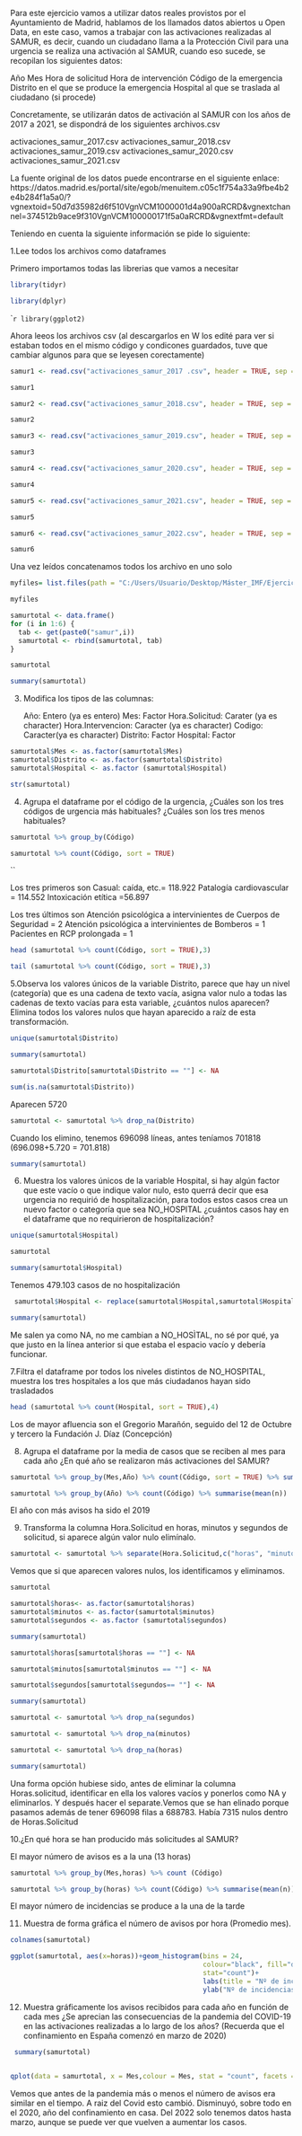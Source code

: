 
Para este ejercicio vamos a utilizar datos reales provistos por el Ayuntamiento de Madrid, hablamos de los llamados datos abiertos u Open Data, en este caso, vamos a trabajar con las activaciones realizadas al SAMUR, es decir, cuando un ciudadano llama a la Protección Civil para una urgencia se realiza una activación al SAMUR, cuando eso sucede, se recopilan los siguientes datos:

Año
Mes
Hora de solicitud
Hora de intervención
Código de la emergencia
Distrito en el que se produce la emergencia
Hospital al que se traslada al ciudadano (si procede)


Concretamente, se utilizarán datos de activación al SAMUR con los años de 2017 a 2021, se dispondrá de los siguientes archivos.csv

activaciones_samur_2017.csv
activaciones_samur_2018.csv
activaciones_samur_2019.csv
activaciones_samur_2020.csv
activaciones_samur_2021.csv


La fuente original de los datos puede encontrarse en el siguiente enlace: https://datos.madrid.es/portal/site/egob/menuitem.c05c1f754a33a9fbe4b2e4b284f1a5a0/?vgnextoid=50d7d35982d6f510VgnVCM1000001d4a900aRCRD&vgnextchannel=374512b9ace9f310VgnVCM100000171f5a0aRCRD&vgnextfmt=default



Teniendo en cuenta la siguiente información se pide lo siguiente:

1.Lee todos los archivos como dataframes

Primero importamos todas las librerias que vamos a necesitar 

```{r}
library(tidyr)
```

```{r}
library(dplyr)
```


````{r}
library(ggplot2)
```

Ahora leeos los archivos csv (al descargarlos en W los edité para ver si estaban todos en el mismo código y condicones guardados, tuve que cambiar algunos para que se leyesen corectamente)

```{r}
samur1 <- read.csv("activaciones_samur_2017 .csv", header = TRUE, sep = ";",encoding = "Latin-1")
```

```{r}
samur1
```

```{r}
samur2 <- read.csv("activaciones_samur_2018.csv", header = TRUE, sep = ";",encoding ="Latin-1")
```

```{r}
samur2
```
```{r}

samur3 <- read.csv("activaciones_samur_2019.csv", header = TRUE, sep = ";",encoding ="Latin-1")

```



```{r}
samur3
```

```{r}
samur4 <- read.csv("activaciones_samur_2020.csv", header = TRUE, sep = ";",encoding ="Latin-1")

```

```{r}
samur4
```

```{r}
samur5 <- read.csv("activaciones_samur_2021.csv", header = TRUE, sep = ";",encoding ="Latin-1")

```


```{r}
samur5
```


```{r}
samur6 <- read.csv("activaciones_samur_2022.csv", header = TRUE, sep = ";",encoding ="Latin-1")
```

```{r}
samur6
```
  Una vez leídos concatenamos todos los archivo en uno solo
  
```{r}
myfiles= list.files(path = "C:/Users/Usuario/Desktop/Máster_IMF/Ejercicios_R", pattern= ".csv", full.names= TRUE)

```

```{r}
myfiles
```

```{r}
samurtotal <- data.frame()
for (i in 1:6) {
  tab <- get(paste0("samur",i))
  samurtotal <- rbind(samurtotal, tab)
}

```

```{r}
samurtotal
```

```{r}
summary(samurtotal)
```

3.  Modifica los tipos de las columnas:

    Año: Entero (ya es entero) 
    Mes: Factor 
    Hora.Solicitud: Carater (ya es character) 
    Hora.Intervencion: Caracter (ya es character)
    Codigo: Caracter(ya es character)
    Distrito: Factor
    Hospital: Factor

```{r}
samurtotal$Mes <- as.factor(samurtotal$Mes)
samurtotal$Distrito <- as.factor(samurtotal$Distrito)
samurtotal$Hospital <- as.factor (samurtotal$Hospital)
```

```{r}
str(samurtotal)
```

4. Agrupa el dataframe por el código de la urgencia, ¿Cuáles son los tres códigos de urgencia más habituales? ¿Cuáles son los tres menos habituales?


```{r}
samurtotal %>% group_by(Código)
```
```{r}
samurtotal %>% count(Código, sort = TRUE) 
```

``

Los tres primeros son Casual: caída, etc.= 118.922
                      Patalogía cardiovascular = 114.552
                      Intoxicación etítica =56.897
                      
   
Los tres últimos son  Atención psicológica a intervinientes de Cuerpos de Seguridad = 2
                      Atención psicológica a intervinientes de Bomberos = 1
                      Pacientes en RCP prolongada =	1			
 
```{r}
head (samurtotal %>% count(Código, sort = TRUE),3)   
```



```{r}
tail (samurtotal %>% count(Código, sort = TRUE),3)
```


5.Observa los valores únicos de la variable Distrito, parece que hay un nivel (categoría) que es una cadena de texto vacía, asigna valor nulo a todas las cadenas de texto vacías para esta variable, ¿cuántos nulos aparecen? Elimina todos los valores nulos que hayan aparecido a raíz de esta transformación.


```{r}
unique(samurtotal$Distrito) 
```


```{r}
summary(samurtotal)
```

```{r}
samurtotal$Distrito[samurtotal$Distrito == ""] <- NA
```

```{r}
sum(is.na(samurtotal$Distrito))
```

Aparecen 5720

```{r}
samurtotal <- samurtotal %>% drop_na(Distrito)
```

Cuando los elimino, tenemos 696098 líneas, antes teníamos 701818 (696.098+5.720 = 701.818)

```{r}
summary(samurtotal)
```

6. Muestra los valores únicos de la variable Hospital, si hay algún factor que este vacío o que indique valor nulo, esto querrá decir que esa urgencia no requirió de hospitalización, para todos estos casos crea un nuevo factor o categoría que sea NO_HOSPITAL ¿cuántos casos hay en el dataframe que no requirieron de hospitalización?

```{r}
unique(samurtotal$Hospital)
```
```{r}
samurtotal
```


```{r}
summary(samurtotal$Hospital)
```
Tenemos 479.103 casos de no hospitalización 

```{r}

 samurtotal$Hospital <- replace(samurtotal$Hospital,samurtotal$Hospital == "", "NO_HOSITAL")
```
```{r}
summary(samurtotal)
```
Me salen ya como NA, no me cambian a NO_HOSÌTAL, no sé por qué, ya que justo en la línea anterior si que estaba el espacio vacío y debería funcionar. 


7.Filtra el dataframe por todos los niveles distintos de NO_HOSPITAL, muestra los tres hospitales a los que más ciudadanos hayan sido trasladados


```{r}
head (samurtotal %>% count(Hospital, sort = TRUE),4) 
```
Los de mayor afluencia son el Gregorio Marañón, seguido del 12 de Octubre y tercero la Fundación J. Díaz (Concepción)
 

8. Agrupa el dataframe por la media de casos que se reciben al mes para cada año ¿En qué año se realizaron más activaciones del SAMUR?



```{r}
samurtotal %>% group_by(Mes,Año) %>% count(Código, sort = TRUE) %>% summarise (mean (n))

```
```{r}
samurtotal %>% group_by(Año) %>% count(Código) %>% summarise(mean(n))
```

El año con más avisos ha sido el 2019


9. Transforma la columna Hora.Solicitud en horas, minutos y segundos de solicitud, si aparece algún valor nulo elimínalo.


```{r}
samurtotal <- samurtotal %>% separate(Hora.Solicitud,c("horas", "minutos", "segundos"), sep= ":", remove = TRUE)
```
 Vemos que si que aparecen valores nulos, los identificamos y eliminamos. 
 
 
 
```{r}
samurtotal
```
```{r}
samurtotal$horas<- as.factor(samurtotal$horas)
samurtotal$minutos <- as.factor(samurtotal$minutos)
samurtotal$segundos <- as.factor (samurtotal$segundos)

```


```{r}
summary(samurtotal)
```

```{r}
samurtotal$horas[samurtotal$horas == ""] <- NA

```



```{r}
samurtotal$minutos[samurtotal$minutos == ""] <- NA

```


```{r}
samurtotal$segundos[samurtotal$segundos== ""] <- NA

```

```{r}
summary(samurtotal)
```
```{r}
samurtotal <- samurtotal %>% drop_na(segundos)
```

```{r}
samurtotal <- samurtotal %>% drop_na(minutos)
```

```{r}
samurtotal <- samurtotal %>% drop_na(horas)
```


```{r}
summary(samurtotal)
```

Una forma opción  hubiese sido, antes de eliminar la columna Horas.solicitud, identificar en ella los valores vacíos y ponerlos como NA y eliminarlos. Y después hacer el separate.Vemos que se han elinado porque pasamos además de tener 696098 filas a 688783. Había  7315 nulos dentro de Horas.Solicitud

10.¿En qué hora se han producido más solicitudes al SAMUR?

El mayor número de avisos es a la una (13 horas)


```{r}
samurtotal %>% group_by(Mes,horas) %>% count (Código)

```

```{r}
samurtotal %>% group_by(horas) %>% count(Código) %>% summarise(mean(n))

```

El mayor número de incidencias se produce a la una de la tarde 



11. Muestra de forma gráfica el número de avisos por hora (Promedio mes).


```{r}
colnames(samurtotal)
```

```{r}

ggplot(samurtotal, aes(x=horas))+geom_histogram(bins = 24,
                                                colour="black", fill="darkgreen", 
                                                stat="count")+
                                                labs(title = "Nº de incidencias por hora")+
                                                ylab("Nº de incidencias")

```



12. Muestra gráficamente los avisos recibidos para cada año en función de cada mes ¿Se aprecian las consecuencias de la pandemia del COVID-19 en las activaciones realizadas a lo largo de los años? (Recuerda que el confinamiento en España comenzó en marzo de 2020)

```{r}
 summary(samurtotal)
   
```


```{r}
qplot(data = samurtotal, x = Mes,colour = Mes, stat = "count", facets = ~Año )

```


Vemos que antes de la pandemia más o menos el número de avisos era similar en el tiempo. A raiz del Covid esto cambió. Disminuyó, sobre todo en el 2020, año del confinamiento en casa. Del 2022 solo tenemos datos hasta marzo, aunque se puede ver que vuelven a aumentar los casos. 










